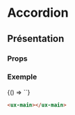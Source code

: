 

# Accordion

<Meta title="Components|Navigations/logo" />

## Présentation

### Props

<Props of="ux-main" />

### Exemple

<Preview withSource="none" withToolbar>
  <Story name="main" height="260px">
    {() => `<ux-main></ux-main>`}
  </Story>
</Preview>

```html
<ux-main></ux-main>
```
